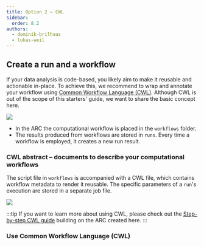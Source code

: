 ```yaml
---
title: Option 2 – CWL
sidebar:
  order: 8.2
authors:
  - dominik-brilhaus
  - lukas-weil
---
```




## Create a run and a workflow

If your data analysis is code-based, you likely aim to make it reusable and actionable in-place. To achieve this, we recommend to wrap and annotate your workflow using [Common Workflow Language (CWL)](/nfdi4plants.knowledgebase/cwl). Although CWL is out of the scope of this starters' guide, we want to share the basic concept here.

![](@images/start-here/arc-prototypic-workflows-cwl1.svg)

- In the ARC the computational workflow is placed in the `workflows` folder.
- The results produced from workflows are stored in `runs`. Every time a workflow is employed, it creates a new run result.

### CWL abstract – documents to describe your computational workflows

The script file in `workflows` is accompanied with a CWL file, which contains workflow metadata to render it reusable. The specific parameters of a `run`'s execution are stored in a separate job file. 

![](@images/start-here/arc-prototypic-workflows-cwl2.svg)

:::tip
If you want to learn more about using CWL, please check out the [Step-by-step CWL guide](/nfdi4plants.knowledgebase/cwl/step-by-step) building on the ARC created here. 
:::

### Use Common Workflow Language (CWL)


<ViolaCWL />